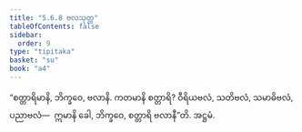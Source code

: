 ```yaml
---
title: "5.6.8 ဗလသုတ္တ"
tableOfContents: false
sidebar:
  order: 9
type: "tipitaka"
basket: "su"
book: "a4"
---
```



<DynamicBreadcrumb />

<Division number="261" book="a4">

<Paragraph number="1557" book="a4">
“စတ္တာရိမာနိ, ဘိက္ခဝေ, ဗလာနိ. ကတမာနိ စတ္တာရိ? ဝီရိယဗလံ, သတိဗလံ, သမာဓိဗလံ, ပညာဗလံ—  ဣမာနိ ခေါ, ဘိက္ခဝေ, စတ္တာရိ ဗလာနီ”တိ.

</Paragraph>
</Division>

<Paragraph number="1558" type="center" book="a4">
အဋ္ဌမံ.
</Paragraph>
